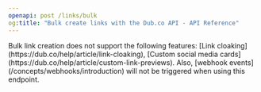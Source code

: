 ```yaml
---
openapi: post /links/bulk
og:title: "Bulk create links with the Dub.co API - API Reference"
---
```


<Warning>
  Bulk link creation does not support the following features: [Link
  cloaking](https://dub.co/help/article/link-cloaking), [Custom social media
  cards](https://dub.co/help/article/custom-link-previews). Also, [webhook
  events](/concepts/webhooks/introduction) will not be triggered when using this
  endpoint.
</Warning>

